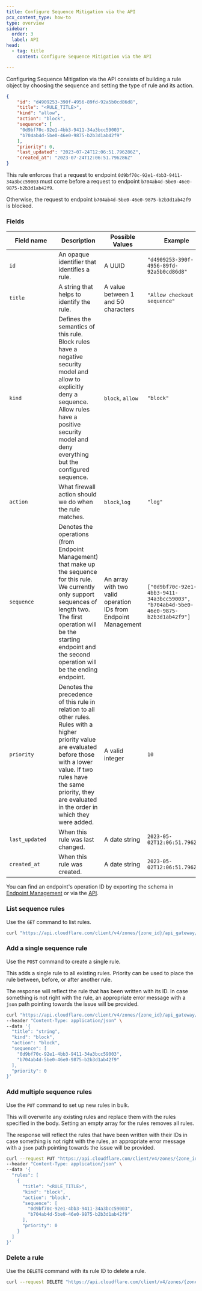 ```yaml
---
title: Configure Sequence Mitigation via the API
pcx_content_type: how-to
type: overview
sidebar:
  order: 3
  label: API
head:
  - tag: title
    content: Configure Sequence Mitigation via the API

---
```


Configuring Sequence Mitigation via the API consists of building a rule object by choosing the sequence and setting the type of rule and its action.

```json title="Example of a rule object"
{
    "id": "d4909253-390f-4956-89fd-92a5b0cd86d8",
    "title": "<RULE_TITLE>",
    "kind": "allow",
    "action": "block",
    "sequence": [
     "0d9bf70c-92e1-4bb3-9411-34a3bcc59003",
     "b704ab4d-5be0-46e0-9875-b2b3d1ab42f9"
    ],
    "priority": 0,
    "last_updated": "2023-07-24T12:06:51.796286Z",
    "created_at": "2023-07-24T12:06:51.796286Z"
}
```

This rule enforces that a request to endpoint `0d9bf70c-92e1-4bb3-9411-34a3bcc59003` must come before a request to endpoint `b704ab4d-5be0-46e0-9875-b2b3d1ab42f9`.

Otherwise, the request to endpoint `b704ab4d-5be0-46e0-9875-b2b3d1ab42f9` is blocked.

### Fields

| <div style="width:115px">Field name</div> | Description                                                                                                                                                                                                                                           | Possible Values                                                | Example                                                                            |
| ----------------------------------------- | ----------------------------------------------------------------------------------------------------------------------------------------------------------------------------------------------------------------------------------------------------- | -------------------------------------------------------------- | ---------------------------------------------------------------------------------- |
| `id`                                      | An opaque identifier that identifies a rule.                                                                                                                                                                                                          | A UUID                                                         | `"d4909253-390f-4956-89fd-92a5b0cd86d8"`                                           |
| `title`                                   | A string that helps to identify the rule.                                                                                                                                                                                                             | A value between 1 and 50 characters                            | `"Allow checkout sequence"`                                                        |
| `kind`                                    | Defines the semantics of this rule. Block rules have a negative security model and allow to explicitly deny a sequence. Allow rules have a positive security model and deny everything but the configured sequence.                                   | `block`, `allow`                                               | `"block"`                                                                          |
| `action`                                  | What firewall action should we do when the rule matches.                                                                                                                                                                                              | `block`,`log`                                                  | `"log"`                                                                            |
| `sequence`                                | Denotes the operations (from Endpoint Management) that make up the sequence for this rule. We currently only support sequences of length two. The first operation will be the starting endpoint and the second operation will be the ending endpoint. | An array with two valid operation IDs from Endpoint Management | `["0d9bf70c-92e1-4bb3-9411-34a3bcc59003", "b704ab4d-5be0-46e0-9875-b2b3d1ab42f9"]` |
| `priority`                                | Denotes the precedence of this rule in relation to all other rules. Rules with a higher priority value are evaluated before those with a lower value. If two rules have the same priority, they are evaluated in the order in which they were added.  | A valid integer                                                | `10`                                                                               |
| `last_updated`                            | When this rule was last changed.                                                                                                                                                                                                                      | A date string                                                  | `2023-05-02T12:06:51.796286Z`                                                      |
| `created_at`                              | When this rule was created.                                                                                                                                                                                                                           | A date string                                                  | `2023-05-02T12:06:51.796286Z`                                                      |

You can find an endpoint's operation ID by exporting the schema in [Endpoint Management](/api-shield/management-and-monitoring/#export-a-schema) or via the [API](/api/resources/api_gateway/subresources/operations/methods/list/).

### List sequence rules

Use the `GET` command to list rules.

```bash title="cURL command"
curl "https://api.cloudflare.com/client/v4/zones/{zone_id}/api_gateway/seqrules"
```

### Add a single sequence rule

Use the `POST` command to create a single rule.

This adds a single rule to all existing rules. Priority can be used to place the rule between, before, or after another rule.

The response will reflect the rule that has been written with its ID. In case something is not right with the rule, an appropriate error message with a `json` path pointing towards the issue will be provided.

```bash title="Example using cURL"
curl "https://api.cloudflare.com/client/v4/zones/{zone_id}/api_gateway/seqrules/rules" \
--header "Content-Type: application/json" \
--data '{
  "title": "string",
  "kind": "block",
  "action": "block",
  "sequence": [
    "0d9bf70c-92e1-4bb3-9411-34a3bcc59003",
    "b704ab4d-5be0-46e0-9875-b2b3d1ab42f9"
  ],
  "priority": 0
}'
```

### Add multiple sequence rules

Use the `PUT` command to set up new rules in bulk.

This will overwrite any existing rules and replace them with the rules specified in the body. Setting an empty array for the rules removes all rules.

The response will reflect the rules that have been written with their IDs in case something is not right with the rules, an appropriate error message with a `json` path pointing towards the issue will be provided.

```bash title="Example using cURL"
curl --request PUT "https://api.cloudflare.com/client/v4/zones/{zone_id}/api_gateway/seqrules" \
--header "Content-Type: application/json" \
--data '{
  "rules": [
    {
      "title": "<RULE_TITLE>",
      "kind": "block",
      "action": "block",
      "sequence": [
        "0d9bf70c-92e1-4bb3-9411-34a3bcc59003",
        "b704ab4d-5be0-46e0-9875-b2b3d1ab42f9"
      ],
      "priority": 0
    }
  ]
}'
```

### Delete a rule

Use the `DELETE` command with its rule ID to delete a rule.

```bash title="cURL command"
curl --request DELETE "https://api.cloudflare.com/client/v4/zones/{zone_id}/api_gateway/seqrules/rules/d4909253-390f-4956-89fd-92a5b0cd86d8"
```
